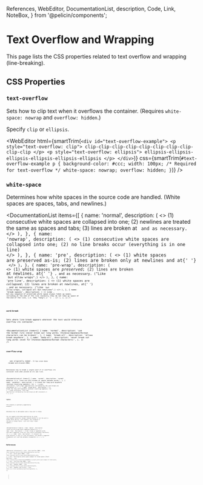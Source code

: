   References,
  WebEditor,
  DocumentationList,
  description,
  Code,
  Link,
  NoteBox,
} from '@pelicin/components';

<MetadataConfigurer title="Text Overflow and Wrapping" dateCreated="2021-03-31" />

# Text Overflow and Wrapping

This page lists the CSS properties related to text overflow and wrapping (line-breaking).

## CSS Properties

### `text-overflow`

Sets how to clip text when it overflows the container. (Requires `white-space: nowrap` and `overflow: hidden`.)

Specify `clip` or `ellipsis`.

<WebEditor
  html={smartTrim(`
    <div id="text-overflow-example">
      <p style="text-overflow: clip">
        clip-clip-clip-clip-clip-clip-clip-clip-clip-clip
      </p>
      <p style="text-overflow: ellipsis">
        ellipsis-ellipsis-ellipsis-ellipsis-ellipsis-ellipsis
      </p>
    </div>
  `)}
  css={smartTrim(`
    #text-overflow-example p {
      background-color: #ccc;
      width: 100px;
      /* Required for text-overflow */
      white-space: nowrap;
      overflow: hidden;
    }
  `)}
/>

### `white-space`

Determines how white spaces in the source code are handled. (White spaces are spaces, tabs, and newlines.)

<DocumentationList
  items={[
    {
      name: 'normal',
      description: (
        <>
          (1) consecutive white spaces are collapsed into one; (2) newlines are treated the same as
          spaces and tabs; (3) lines are broken at <Code str="<br>" /> and as necessary.
        </>
      ),
    },
    {
      name: 'nowrap',
      description: (
        <>
          (1) consecutive white spaces are collapsed into one; (2) no line breaks occur (everything
          is in one line)
        </>
      ),
    },
    {
      name: 'pre',
      description: (
        <>
          (1) white spaces are preserved as-is; (2) lines are broken only at newlines and at{' '}
          <Code str="<br>" />
        </>
      ),
    },
    {
      name: 'pre-wrap',
      description: (
        <>
          (1) white spaces are <em>preserved</em>; (2) lines are broken at newlines, at{' '}
          <Code str="<br>" />, and as necessary. ("Like <Code str="pre" /> but allow wraps".)
        </>
      ),
    },
    {
      name: 'pre-line',
      description: (
        <>
          (1) white spaces are <em>collapsed</em>; (2) lines are broken at newlines, at{' '}
          <Code str="<br>" />, and as necessary. ("Like <Code str="pre" /> but allow wraps, collapse
          all but newlines".)
        </>
      ),
    },
    {
      name: 'break-spaces',
      description: (
        <>
          Like <Code str="pre-wrap" />, but any sequence of preserved white space always takes up
          space, including at the end of the line (normally they do not take up space at the end of
          the line, i.e. they "hang").{' '}
          <Link
            link="https://stackoverflow.com/questions/64699828/css-property-white-space-example-for-break-spaces"
            str="Example of break-spaces"
          />
          .
        </>
      ),
    },
  ]}
/>

### `word-break`

Sets where line break appears wherever the text would otherwise overflow its container.

<DocumentationList
  items={[
    {
      name: 'normal',
      description:
        'use the normal rule (never break out long words; Chinese/Japanese/Korean characters can be broken)',
    },
    {
      name: 'break-all',
      description: 'allows break anywhere',
    },
    {
      name: 'keep-all',
      description: 'never break out long words (even for Chinese/Japanese/Korean characters)',
    },
  ]}
/>

### `overflow-wrap`

<NoteBox type="info">
  <Code str="overflow-wrap" /> was originally named <Code str="word-wrap" />. It has since been
  renamed and aliased (MDN).
</NoteBox>

Determines how to break _a single word_ if it overflows its container even when placed on its own line.

<DocumentationList
  items={[
    {
      name: 'normal',
      description: 'normal behavior (i.e. lines are only broken at spaces between words)',
    },
    {
      name: 'anywhere',
      description: (
        <>
          break the long word anywhere (without inserting hyphens); for <Code str="min-content" />{' '}
          width calculation, "soft wrap" opportunities introduced by the word break are considered
        </>
      ),
    },
    {
      name: 'break-word',
      description: (
        <>
          break the long word anywhere (without inserting hyphens); for <Code str="min-content" />{' '}
          width calculation, "soft wrap" opportunities introduced by the word break are NOT
          considered
        </>
      ),
    },
  ]}
/>

### `hyphens`

<NoteBox type="warning">This property is partially supported by browsers.</NoteBox>

Determines how to add hyphens when a long word is broken.

You can suggest word-break opportunities by using `-` (hard hyphen characters, always rendered whether or not the word is broken there)
OR `&shy;` (soft hyphens, only rendered if the word is broken there). (`<wbr>` will never render hyphens.)

<DocumentationList
  items={[
    {
      name: 'manual',
      description: <>word can only break where suggested (default)</>,
    },
    {
      name: 'none',
      description: (
        <>
          don't break or hyphenate words, even where suggested (lines will only wrap at whitespace
          characters)
        </>
      ),
    },
    {
      name: 'auto',
      description: (
        <>
          browsers can break wherever it sees fit (uses dictionary), but manually suggested
          breakpoints will override automatic breakpoints
        </>
      ),
    },
  ]}
/>

## References

<References
  references={[
    {
      text: 'text-overflow (MDN)',
      link: `https://developer.mozilla.org/en-US/docs/Web/CSS/text-overflow`,
    },
    {
      text: 'white-space (MDN)',
      link: `https://developer.mozilla.org/en-US/docs/Web/CSS/white-space`,
    },
    {
      text: 'CSS Property white-space example for break-spaces (Stack OVerflow)',
      link: `https://stackoverflow.com/questions/64699828/css-property-white-space-example-for-break-spaces`,
    },
    {
      text: 'overflow-wrap (MDN)',
      link: `https://developer.mozilla.org/en-US/docs/Web/CSS/overflow-wrap`,
    },
    {
      text: 'hyphens (MDN)',
      link: `https://developer.mozilla.org/en-US/docs/Web/CSS/hyphens`,
    },
    {
      text: 'hyphens (CSS-Tricks)',
      link: `https://css-tricks.com/almanac/properties/h/hyphenate/`,
    },
  ]}
></References>
